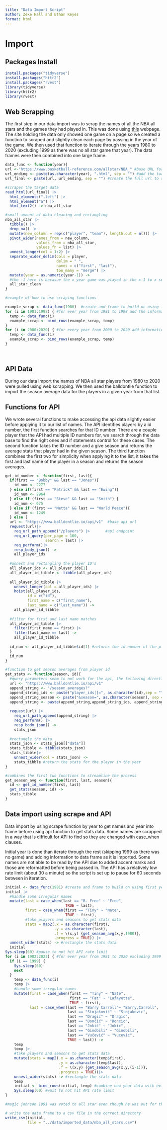 ```yaml
---
title: "Data Import Script"
author: Zeke Hall and Ethan Keyes
format: html
---
```


# Import

## Packages Install

```r
install.packages("tidyverse")
install.packages("httr2")
install.packages("rvest")
library(tidyverse)
library(httr2)
library(rvest)
```

## Web Scrapping

The first step in our data import was to scrap the names of all the NBA all stars and the games they had played in. This was done using [this](https://www.basketball-reference.com/allstar/NBA_2020.html) webpage. The site holding the data only showed one game on a page so we created a function to scraped and slightly clean each page by passing in the year of the game. We then used that function to iterate through the years 1980 to 2020 (excluding 1999 as there was no all star game that year). The data frames were then combined into one large frame.

```r
data_func <- function(year){
url <-"https://www.basketball-reference.com/allstar/NBA_" #base URL for the website
url_ending <- paste(as.character(year), ".html", sep = "") #add the target year
url_final <- paste(url, url_ending, sep = "") #create the full url to scrape from

#scrapes the target data
read_html(url_final) |>
  html_elements(".left") |>
  html_element("a") |>
  html_text2() -> nba_all_star

#small amount of data cleaning and rectangling 
nba_all_star |>
  tibble() |>
  drop_na() |>
  mutate(new_column = rep(c("player", "team"), length.out = n())) |>
  pivot_wider(names_from = new_column,
              values_from = nba_all_star,
              values_fn = list) |>
  unnest_longer(col = 1:2) |>
  separate_wider_delim(cols = player,
                       delim = " ",
                       names = c("first", "last"),
                       too_many = "merge") |>
  mutate(year = as.numeric(year-1)) -> 
  #the -1 here is becasue the x year game was played in the x-1 to x season 
  all_star_clean
}
```

```r
#example of how to use scraping functions 

example_scrap <- data_func(1980)  #create and frame to build on using first year
for (i in 1981:1998) { #for ever year from 1981 to 1998 add the information to the data frame
  temp <- data_func(i)
  example_scrap <- bind_rows(example_scrap, temp)
}
for (i in 2000:2020) { #for every year from 2000 to 2020 add information to data frame
  temp <- data_func(i)
  example_scrap <- bind_rows(example_scrap, temp)
}
```

\

## API Data

During our data import the names of NBA all star players from 1980 to 2020 were pulled using web scrapping. We then used the balldontlie function to import the season average data for the players in a given year from that list.

## Functions for API

We wrote several functions to make accessing the api data slightly easier before applying it to our list of names. The API identifies players by a id number, the first function searches for that ID number. There are a couple player that the API had multiple ID numbers for, we search through the data base to find the right ones and if statements control for these cases. The second function takes the ID number and a give season and returns the average stats that player had in the given season. The third function combines the first two for simplicity when applying it to the list, it takes the first and last name of the player in a season and returns the season averages.

```r
get_id_number <- function(first, last){
  if(first == "Bobby" && last == "Jones"){
    id_num <- 2277
  } else if(first == "Patrick" && last == "Ewing"){
    id_num <- 2964
  } else if (first == "Steve" && last == "Smith") {
    id_num <- 675
  } else if (first == "Metta" && last == "World Peace"){
    id_num <- 1249
  } else {
  url <- "https://www.balldontlie.io/api/v1"  #base api url
  request(url)|>                              
    req_url_path_append("/players") |>       #api endpoint
    req_url_query(per_page = 100,
                  search = last) |>
    req_perform()|>
    resp_body_json() ->
    all_player_ids
  
  #unnest and rectangling the player ID's
  all_player_ids <- all_player_ids[1]
  all_player_id_tibble <- tibble(all_player_ids)
  
  all_player_id_tibble |>
    unnest_longer(col = all_player_ids) |>
    hoist(all_player_ids,
          id = c("id"),
          first_name = c("first_name"),
          last_name = c("last_name")) ->
    all_player_id_tibble
  
  #filter for first and last name matches
  all_player_id_tibble |>
    filter(first_name == first) |>
    filter(last_name == last) ->
    all_player_id_tibble
  
  id_num <- all_player_id_tibble$id[1] #returns the id number of the player in the api 
  }
  id_num
}

```

```r
#function to get season averages from player id
get_stats <- function(season, id){
  #query parameters seem to not work for the api, the following directly constructs to url 
  url <- "https://www.balldontlie.io/api/v1"
  append_string <- "/season_averages?"
  append_string_ids <- paste("player_ids[]=", as.character(id),sep = "")
  append_string_season <- paste("&season=", as.character(season), sep = "")
  append_string <- paste(append_string,append_string_ids, append_string_season,sep = "")
  
  request(url) |>
    req_url_path_append(append_string) |>
    req_perform() |>
    resp_body_json() ->
    stats_json
  
  #rectangle the data
  stats_json <- stats_json[["data"]]
  stats_tibble <- tibble(stats_json) 
  stats_tibble|>
    unnest_wider(col = stats_json) ->
    stats_tibble #return the stats for the player in the year
}
```

```r
#combines the first two functions to streamline the process
get_season_avg <- function(first, last, season){
  id <- get_id_number(first, last)
  get_stats(season, id) ->
  stats_tibble
}
```

## Data import using scrape and API

Data import by using scrape function by year to get names and year into frame before using api function to get stats data. Some names are scrapped in a way that is difficult for API to find so they are changed with case_when clauses.

Initial year is done than iterate through the rest (skipping 1999 as there was no game) and adding information to data frame as it is imported. Some names are not able to be read by the API due to added accent marks and those are reformatted before being passed in. The API has a relatively low rate limit (about 30 a minute) so the script is set up to pause for 60 seconds between in iteration.

```r
initial <- data_func(1981) #create and frame to build on using first year
initial |>
  #handle some irregular names
  mutate(last = case_when(last == "B. Free" ~ "Free",
                           TRUE ~ last),
         first = case_when(first == "Tiny" ~ "Nate",
                           TRUE ~ first),
         #take players and seasons to get stats data
         stats = map2(.x = as.character(first),
                      .y = as.character(last),
                      .f = \(x,y) {get_season_avg(x,y,1980)},
                      .progress = TRUE)) |>
  unnest_wider(stats) -> #rectangle the stats data
  initial
Sys.sleep(60) #pause to not hit API rate limit
for (i in 1982:2023) { #for ever year from 1981 to 2020 excluding 1999 add the information to the data frame
  if (i == 1999) {
    Sys.sleep(60)
    next 
  }
    temp <- data_func(i)
    temp |>
    #handle some irregular names
    mutate(first = case_when(first == "Tiny" ~ "Nate",
                             first == "Fat" ~ "Lafayette",
                             TRUE ~ first),
           last = case_when(last == "Barry Carroll"~ "Barry,Carroll",
                            last == "Stojaković" ~ "Stojakovic",
                            last == "Dragić" ~ "Dragic",
                            last == "Dončić" ~ "Doncic",
                            last == "Jokić" ~ "Jokic",
                            last == "Ginóbili" ~ "Ginobili",
                            last == "Vučević" ~ "Vucevic",
                            TRUE ~ last)) ->
    temp
    temp |>
    #take players and seasons to get stats data
    mutate(stats = map2(.x = as.character(temp$first),
                        .y = as.character(temp$last),
                        .f = \(x,y) {get_season_avg(x,y,(i-1))},
                        .progress = TRUE))|>
    unnest_wider(stats) -> #rectangle the stats data
    temp
    initial <- bind_rows(initial, temp) #combine new year data with existing frame
    Sys.sleep(60) #wait to not hit API rate limit
}

#magic johnson 1991 was voted to all star even though he was out for the season

```

```r
# write the data frame to a csv file in the correct directory
write_csv(initial,
          file = "../data/imported_data/nba_all_stars.csv")
```
